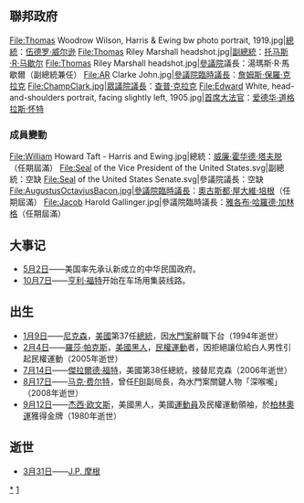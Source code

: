 {{unreferenced|time=2016-11-18T08:16:57+00:00}}
{{USAYearTOC|1913}}
{{C21YearInTopic|1913年}}

==聯邦政府==
<gallery>
File:Thomas Woodrow Wilson, Harris & Ewing bw photo portrait, 1919.jpg|[[美国总统|總統]]：[[伍德罗·威尔逊|伍德罗·威尔逊]]
File:Thomas Riley Marshall headshot.jpg|[[美国副总统|副總統]]：[[托马斯·R·马歇尔|托马斯·R·马歇尔]]
File:Thomas Riley Marshall headshot.jpg|[[美国参议院|參議院]]議長：湯瑪斯·R·馬歇爾（副總統兼任）
File:AR Clarke John.jpg|[[美國參議院臨時議長|參議院臨時議長]]：[[詹姆斯·保羅·克拉克|詹姆斯·保羅·克拉克]]
File:ChampClark.jpg|[[美國眾議院議長|眾議院議長]]：[[查普·克拉克|查普·克拉克]]
File:Edward White, head-and-shoulders portrait, facing slightly left, 1905.jpg|[[美国首席大法官|首席大法官]]：[[爱德华·道格拉斯·怀特|爱德华·道格拉斯·怀特]]
</gallery>
===成員變動===
<gallery>
File:William Howard Taft - Harris and Ewing.jpg|總統：[[威廉·霍华德·塔夫脱|威廉·霍华德·塔夫脱]]（任期屆滿）
File:Seal of the Vice President of the United States.svg|副總統：空缺
File:Seal of the United States Senate.svg|參議院議長：空缺
File:AugustusOctaviusBacon.jpg|參議院臨時議長：[[奧古斯都·屋大維·培根|奧古斯都·屋大維·培根]]（任期屆滿）
File:Jacob Harold Gallinger.jpg|參議院臨時議長：[[雅各布·哈羅德·加林格|雅各布·哈羅德·加林格]]（任期屆滿）
</gallery>

== 大事记 ==
* [[5月2日|5月2日]]——美国率先承认新成立的中华民国政府。
* [[10月7日|10月7日]]——[[亨利·福特|亨利·福特]]开始在车场用集装线路。

== 出生 ==
* [[1月9日|1月9日]]——[[尼克森|尼克森]]，[[美國|美國]]第37任[[美國總統|總統]]，因[[水門案|水門案]]辭職下台（1994年逝世）
* [[2月4日|2月4日]]——[[羅莎·帕克斯|羅莎·帕克斯]]，[[美國黑人|美國黑人]]，[[民權運動|民權運動]]者，因拒絕讓位給白人男性引起民權運動（2005年逝世）
* [[7月14日|7月14日]]——[[傑拉爾德·福特|傑拉爾德·福特]]，美國第38任總統，接替尼克森（2006年逝世）
* [[8月17日|8月17日]]——[[马克·费尔特|马克·费尔特]]，曾任[[联邦调查局|FBI]]副局長，為水門案關鍵人物「深喉嚨」（2008年逝世）
* [[9月12日|9月12日]]——[[杰西·欧文斯|杰西·欧文斯]]，美國黑人，美國[[運動員|運動員]]及民權運動領袖，於[[柏林奧運|柏林奧運]]獲得金牌（1980年逝世）

== 逝世 ==
* [[3月31日|3月31日]]——[[摩根|J.P. 摩根]]

{{北美洲主題|1913年}}

[[Category:1913年美國|*]]
[[Category:20世纪各年美國|1]]